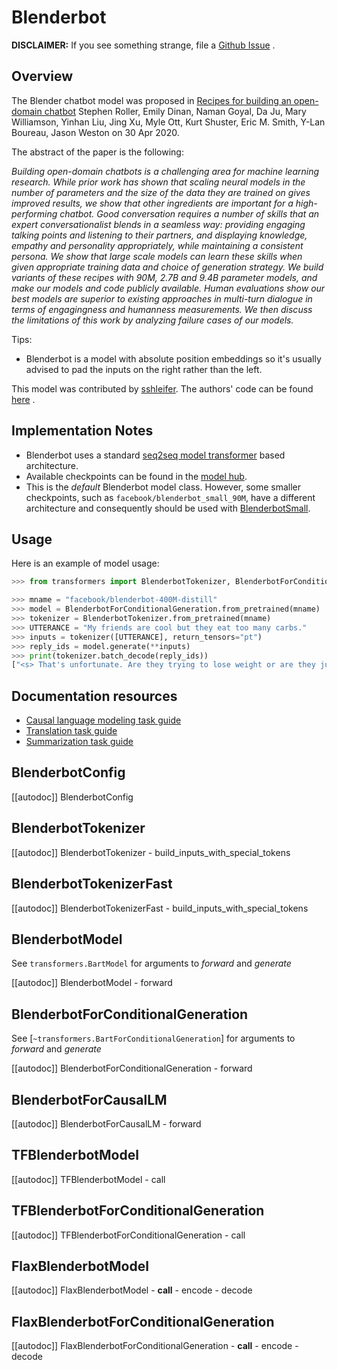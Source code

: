<!--Copyright 2020 The HuggingFace Team. All rights reserved.

Licensed under the Apache License, Version 2.0 (the "License"); you may not use this file except in compliance with
the License. You may obtain a copy of the License at

http://www.apache.org/licenses/LICENSE-2.0

Unless required by applicable law or agreed to in writing, software distributed under the License is distributed on
an "AS IS" BASIS, WITHOUT WARRANTIES OR CONDITIONS OF ANY KIND, either express or implied. See the License for the
specific language governing permissions and limitations under the License.
-->

# Blenderbot

**DISCLAIMER:** If you see something strange, file a [Github Issue](https://github.com/huggingface/transformers/issues/new?assignees=&labels=&template=bug-report.md&title) .

## Overview

The Blender chatbot model was proposed in [Recipes for building an open-domain chatbot](https://arxiv.org/pdf/2004.13637.pdf) Stephen Roller, Emily Dinan, Naman Goyal, Da Ju, Mary Williamson, Yinhan Liu,
Jing Xu, Myle Ott, Kurt Shuster, Eric M. Smith, Y-Lan Boureau, Jason Weston on 30 Apr 2020.

The abstract of the paper is the following:

*Building open-domain chatbots is a challenging area for machine learning research. While prior work has shown that
scaling neural models in the number of parameters and the size of the data they are trained on gives improved results,
we show that other ingredients are important for a high-performing chatbot. Good conversation requires a number of
skills that an expert conversationalist blends in a seamless way: providing engaging talking points and listening to
their partners, and displaying knowledge, empathy and personality appropriately, while maintaining a consistent
persona. We show that large scale models can learn these skills when given appropriate training data and choice of
generation strategy. We build variants of these recipes with 90M, 2.7B and 9.4B parameter models, and make our models
and code publicly available. Human evaluations show our best models are superior to existing approaches in multi-turn
dialogue in terms of engagingness and humanness measurements. We then discuss the limitations of this work by analyzing
failure cases of our models.*

Tips:

- Blenderbot is a model with absolute position embeddings so it's usually advised to pad the inputs on the right rather than
  the left.

This model was contributed by [sshleifer](https://huggingface.co/sshleifer). The authors' code can be found [here](https://github.com/facebookresearch/ParlAI) .


## Implementation Notes

- Blenderbot uses a standard [seq2seq model transformer](https://arxiv.org/pdf/1706.03762.pdf) based architecture.
- Available checkpoints can be found in the [model hub](https://huggingface.co/models?search=blenderbot).
- This is the *default* Blenderbot model class. However, some smaller checkpoints, such as
  `facebook/blenderbot_small_90M`, have a different architecture and consequently should be used with
  [BlenderbotSmall](blenderbot-small).


## Usage

Here is an example of model usage:

```python
>>> from transformers import BlenderbotTokenizer, BlenderbotForConditionalGeneration

>>> mname = "facebook/blenderbot-400M-distill"
>>> model = BlenderbotForConditionalGeneration.from_pretrained(mname)
>>> tokenizer = BlenderbotTokenizer.from_pretrained(mname)
>>> UTTERANCE = "My friends are cool but they eat too many carbs."
>>> inputs = tokenizer([UTTERANCE], return_tensors="pt")
>>> reply_ids = model.generate(**inputs)
>>> print(tokenizer.batch_decode(reply_ids))
["<s> That's unfortunate. Are they trying to lose weight or are they just trying to be healthier?</s>"]
```

## Documentation resources

- [Causal language modeling task guide](../tasks/language_modeling)
- [Translation task guide](../tasks/translation)
- [Summarization task guide](../tasks/summarization)

## BlenderbotConfig

[[autodoc]] BlenderbotConfig

## BlenderbotTokenizer

[[autodoc]] BlenderbotTokenizer
    - build_inputs_with_special_tokens

## BlenderbotTokenizerFast

[[autodoc]] BlenderbotTokenizerFast
    - build_inputs_with_special_tokens

## BlenderbotModel

See `transformers.BartModel` for arguments to *forward* and *generate*

[[autodoc]] BlenderbotModel
    - forward

## BlenderbotForConditionalGeneration

See [`~transformers.BartForConditionalGeneration`] for arguments to *forward* and *generate*

[[autodoc]] BlenderbotForConditionalGeneration
    - forward

## BlenderbotForCausalLM

[[autodoc]] BlenderbotForCausalLM
    - forward

## TFBlenderbotModel

[[autodoc]] TFBlenderbotModel
    - call

## TFBlenderbotForConditionalGeneration

[[autodoc]] TFBlenderbotForConditionalGeneration
    - call

## FlaxBlenderbotModel

[[autodoc]] FlaxBlenderbotModel
    - __call__
    - encode
    - decode

## FlaxBlenderbotForConditionalGeneration

[[autodoc]] FlaxBlenderbotForConditionalGeneration
    - __call__
    - encode
    - decode
